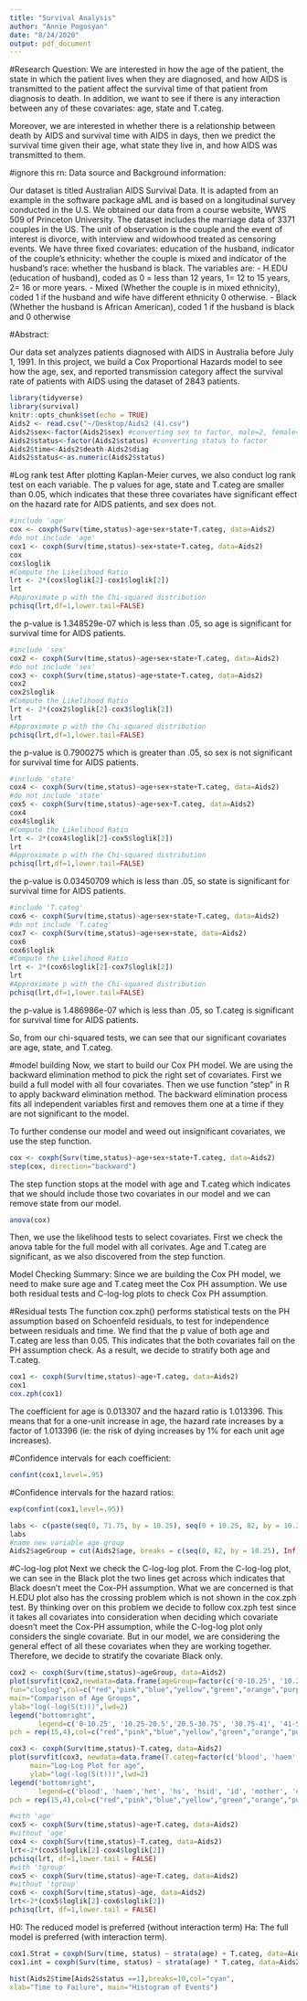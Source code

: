 ```yaml
---
title: "Survival Analysis"
author: "Annie Pogosyan"
date: "8/24/2020"
output: pdf_document
---
```


\begin{center}
{\Large \textsc{PSTAT 175 Final Project}}
\end{center}
\begin{center}
Fall 2019
\end{center}

#Research Question:
We are interested in how the age of the patient, the state in which the patient lives when they are diagnosed, and how AIDS is transmitted to the patient affect the survival time of that patient from diagnosis to death. In addition, we
want to see if there is any interaction between any of these covariates: age, state and T.categ.

Moreover, we are interested in whether there is a relationship between death by AIDS and survival time with AIDS in days, then we predict the survival time given their age, what state they live in, and how AIDS was transmitted to them. 

#ignore this rn:
Data source and Background information:

Our dataset is titled Australian AIDS Survival Data. It is adapted from an example in the
software package aML and is based on a longitudinal survey conducted in the U.S. We obtained
our data from a course website, WWS 509 of Princeton University. The dataset includes the
marriage data of 3371 couples in the US. The unit of observation is the couple and the event of
interest is divorce, with interview and widowhood treated as censoring events.
We have three fixed covariates: education of the husband, indicator of the couple's
ethnicity: whether the couple is mixed and indicator of the husband’s race: whether the husband
is black.
The variables are:
- H.EDU (education of husband), coded as 0 = less than 12 years, 1= 12 to 15 years, 2= 16
or more years.
- Mixed (Whether the couple is in mixed ethnicity), coded 1 if the husband and wife have
different ethnicity 0 otherwise.
- Black (Whether the husband is African American), coded 1 if the husband is black and 0
otherwise

#Abstract:

Our data set analyzes patients diagnosed with AIDS in Australia before July 1, 1991.
In this project, we build a Cox Proportional Hazards model to see how the age, sex, and reported transmission category affect the survival rate of patients with AIDS using the dataset of 2843 patients.
```r
library(tidyverse)
library(survival)
knitr::opts_chunk$set(echo = TRUE)
Aids2 <- read.csv("~/Desktop/Aids2 (4).csv")
Aids2$sex<-factor(Aids2$sex) #converting sex to factor, male=2, female=1
Aids2$status<-factor(Aids2$status) #converting status to factor
Aids2$time<-Aids2$death-Aids2$diag
Aids2$status<-as.numeric(Aids2$status)
```


#Log rank test
After plotting Kaplan-Meier curves, we also conduct log rank test on each variable. The p values for age, state and T.categ are smaller than 0.05, which indicates that these three covariates have significant effect
on the hazard rate for AIDS patients, and sex does not.

```r
#include 'age'
cox <- coxph(Surv(time,status)~age+sex+state+T.categ, data=Aids2)
#do not include 'age'
cox1 <- coxph(Surv(time,status)~sex+state+T.categ, data=Aids2)
cox
cox$loglik
#Compute the Likelihood Ratio
lrt <- 2*(cox$loglik[2]-cox1$loglik[2])
lrt
#Approximate p with the Chi-squared distribution
pchisq(lrt,df=1,lower.tail=FALSE)
```
the p-value is 1.348529e-07 which is less than .05, so age is significant for survival time for AIDS patients.

```r
#include 'sex'
cox2 <- coxph(Surv(time,status)~age+sex+state+T.categ, data=Aids2)
#do not include 'sex'
cox3 <- coxph(Surv(time,status)~age+state+T.categ, data=Aids2)
cox2
cox2$loglik
#Compute the Likelihood Ratio
lrt <- 2*(cox2$loglik[2]-cox3$loglik[2])
lrt
#Approximate p with the Chi-squared distribution
pchisq(lrt,df=1,lower.tail=FALSE)
```
the p-value is 0.7900275 which is greater than .05, so sex is not significant for survival time for AIDS patients.

```r
#include 'state'
cox4 <- coxph(Surv(time,status)~age+sex+state+T.categ, data=Aids2)
#do not include 'state'
cox5 <- coxph(Surv(time,status)~age+sex+T.categ, data=Aids2)
cox4
cox4$loglik
#Compute the Likelihood Ratio
lrt <- 2*(cox4$loglik[2]-cox5$loglik[2])
lrt
#Approximate p with the Chi-squared distribution
pchisq(lrt,df=1,lower.tail=FALSE)
```
the p-value is 0.03450709 which is less than .05, so state is significant for survival time for AIDS patients.

```r
#include 'T.categ'
cox6 <- coxph(Surv(time,status)~age+sex+state+T.categ, data=Aids2)
#do not include 'T.categ'
cox7 <- coxph(Surv(time,status)~age+sex+state, data=Aids2)
cox6
cox6$loglik
#Compute the Likelihood Ratio
lrt <- 2*(cox6$loglik[2]-cox7$loglik[2])
lrt
#Approximate p with the Chi-squared distribution
pchisq(lrt,df=1,lower.tail=FALSE)
```
the p-value is 1.486986e-07 which is less than .05, so T.categ is significant for survival time for AIDS patients.


So, from our chi-squared tests, we can see that our significant covariates are age, state, and T.categ. 

#model building
Now, we start to build our Cox PH model. We are using the backward elimination method to pick the right set of covariates. First we build a full model with all four covariates. Then we use function “step” in R to apply backward elimination method. The backward elimination process fits all independent variables first and removes them one at a time if they are not significant to the model.


To further condense our model and weed out insignificant covariates, we use the step function.
```r
cox <- coxph(Surv(time,status)~age+sex+state+T.categ, data=Aids2)
step(cox, direction="backward")
```

The step function stops at the model with age and T.categ which indicates that we should include those two covariates in our model and we can remove state from our model.

```r
anova(cox)
```

Then, we use the likelihood tests to select covariates. First we check the anova table for the full model with all corivates. Age and T.categ are significant, as we also discovered from the step function. 

Model Checking Summary:
Since we are building the Cox PH model, we need to make sure age and T.categ meet
the Cox PH assumption. We use both residual tests and C-log-log plots to check Cox PH
assumption.

#Residual tests
The function cox.zph() performs statistical tests on the PH assumption based on Schoenfeld residuals, to test for independence between residuals and time. We find that the p value of both age and T.categ are less than 0.05. This indicates that the both covariates fail on
the PH assumption check. As a result, we decide to stratify both age and T.categ.

```r
cox1 <- coxph(Surv(time,status)~age+T.categ, data=Aids2)
cox1
cox.zph(cox1)
```

The coefficient for age is 0.013307 and the hazard ratio is 1.013396. This means that for a one-unit
increase in age, the hazard rate increases by a factor of 1.013396 (ie: the risk of dying increases by 1% for
each unit age increases).

#Confidence intervals for each coefficient:
```r
confint(cox1,level=.95)
```

#Confidence intervals for the hazard ratios:
```r
exp(confint(cox1,level=.95))
```

```r
labs <- c(paste(seq(0, 71.75, by = 10.25), seq(0 + 10.25, 82, by = 10.25),sep = "-"), paste(82, "+", sep = ""))
labs
#name new variable age group 
Aids2$ageGroup = cut(Aids2$age, breaks = c(seq(0, 82, by = 10.25), Inf), labels = labs, right = FALSE)
```

#C-log-log plot
Next we check the C-log-log plot. From the C-log-log plot, we can see in the Black
plot the two lines get across which indicates that Black doesn’t meet the Cox-PH assumption.
What we are concerned is that H.EDU plot also has the crossing problem which is not shown in
the cox.zph test. By thinking over on this problem we decide to follow cox.zph test since it
takes all covariates into consideration when deciding which covariate doesn’t meet the Cox-PH
assumption, while the C-log-log plot only considers the single covariate. But in our model, we
are considering the general effect of all these covariates when they are working together.
Therefore, we decide to stratify the covariate Black only.



```r
cox2 <- coxph(Surv(time,status)~ageGroup, data=Aids2)
plot(survfit(cox2,newdata=data.frame(ageGroup=factor(c('0-10.25', '10.25-20.5','20.5-30.75', '30.75-41', '41-51.25', '51.25-61.5', '61.5-71.75', '71.75-82', '82+')))),
fun="cloglog",col=c("red","pink","blue","yellow","green","orange","purple","steelblue","brown"), xlab="Time in Days",
main="Comparison of Age Groups",
ylab="log(-log(S(t)))",lwd=2)
legend("bottomright",
       legend=c('0-10.25', '10.25-20.5','20.5-30.75', '30.75-41', '41-51.25', '51.25-61.5', '61.5-71.75', '71.75-82', '82+'),
pch = rep(15,4),col=c("red","pink","blue","yellow","green","orange","purple","steelblue","brown"))
```

```r
cox3 <- coxph(Surv(time,status)~T.categ, data=Aids2)
plot(survfit(cox3, newdata=data.frame(T.categ=factor(c('blood', 'haem','het', 'hs', 'hsid', 'id', 'mother', 'other')))), fun="cloglog",col=c("red","pink","blue","yellow","green","orange","purple","steelblue"),xlab="Time",
     main="Log-Log Plot for age",
     ylab="log(-log(S(t)))",lwd=2)
legend("bottomright",
       legend=c('blood', 'haem','het', 'hs', 'hsid', 'id', 'mother', 'other'),
pch = rep(15,4),col=c("red","pink","blue","yellow","green","orange","purple","steelblue"))
```
```r
#with 'age'
cox5 <- coxph(Surv(time,status)~age+T.categ, data=Aids2)
#without 'age'
cox4 <- coxph(Surv(time,status)~T.categ, data=Aids2)
lrt<-2*(cox5$loglik[2]-cox4$loglik[2])
pchisq(lrt, df=1,lower.tail = FALSE)
#with 'tgroup'
cox5 <- coxph(Surv(time,status)~age+T.categ, data=Aids2)
#without 'tgroup'
cox6 <- coxph(Surv(time,status)~age, data=Aids2)
lrt<-2*(cox5$loglik[2]-cox6$loglik[2])
pchisq(lrt, df=1,lower.tail = FALSE)
```

H0: The reduced model is preferred (without interaction term) 
Ha: The full model is preferred (with interaction term).
```r
cox1.Strat = coxph(Surv(time, status) ~ strata(age) + T.categ, data=Aids2)
cox1.int = coxph(Surv(time, status) ~ strata(age) * T.categ, data=Aids2)

```

```r
hist(Aids2$time[Aids2$status ==1],breaks=10,col="cyan",
xlab="Time to Failure", main="Histogram of Events")
```
